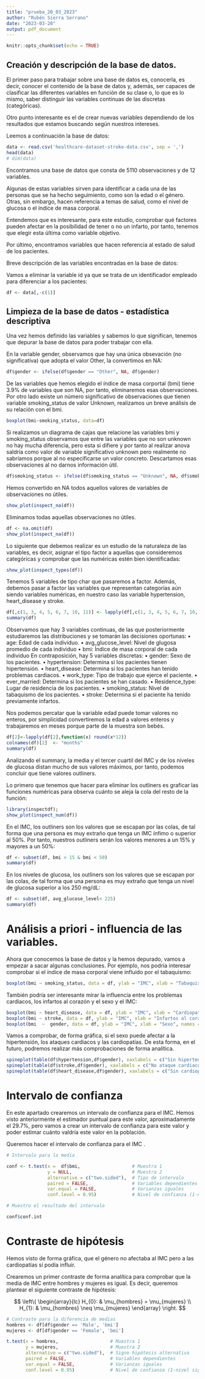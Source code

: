 ```yaml
---
title: "prueba_20_03_2023"
author: "Rubén Sierra Serrano"
date: "2023-03-20"
output: pdf_document
---
```


```r
knitr::opts_chunk$set(echo = TRUE)
```

## Creación y descripción de la base de datos.

El primer paso para trabajar sobre una base de datos es, conocerla, es decir, conocer el contenido de la base de datos y, además, ser capaces de clasificar las diferentes variables en función de su clase o, lo que es lo mismo, saber distinguir las variables continuas de las discretas (categóricas).

Otro punto interesante es el de crear nuevas variables dependiendo de los resultados que estamos buscando según nuestros intereses.

Leemos a continuación la base de datos:

```r
data <- read.csv('healthcare-dataset-stroke-data.csv', sep = ',')
head(data)
# dim(data)
```

Encontramos una base de datos que consta de 5110 observaciones y de 12 variables.

Algunas de estas variables sirven para identificar a cada una de las personas que se ha hecho seguimiento, como son la edad o el género. Otras, sin embargo, hacen referencia a temas de salud, como el nivel de glucosa o el índice de masa corporal.

Entendemos que es interesante, para este estudio, comprobar qué factores pueden afectar en la posibilidad de tener o no un infarto, por tanto, tenemos que elegir esta última como variable objetivo.

Por último, encontramos variables que hacen referencia al estado de salud de los pacientes.

Breve descripción de las variables encontradas en la base de datos:

\begin{itemize}
\item \textbf {id:} es un identificador de los pacientes sobre los que se está realizando el estudio.
\item \textbf {gender:} hace referencia al sexo de los pacientes.
\item \textbf {age:} representa la edad, en años, de los pacientes.
\item \textbf {hypertension:} variable binaria que representa si el paciente tiene hipertensión (1) o no (0).
\item \textbf {heart_disease:} indica si el paciente ha tenido previamente problemas cardiacos.
\item \textbf {ever_married:} indica si el paciente se ha casado o no.
\item \textbf {work_type:} tipo de trabajo, clasificado de la siguiente forma: Govt_job (funcionario), Private (trabajador del sector privado), Self-employed (autónomo), Never_worked (sin ningún tipo de experiencia laboral) y children (niño y, por tanto, sin experiencia laboral).
residence_type: localización geográfica de la residencia en la que habita el paciente, puede ser rural (área rural) o urban (área urbana).
\item \textbf {avg_glucose_level:} nivel de glucosa media del paciente medida en mg/dL
\item \textbf {bmi:} índice de masa corporal del paciente
\item \textbf {smoking_status:} hábito de consumo de tabaco del paciente, clasificado de la siguiente forma: smokes (fumador actual), formerly smoked (fumador en el pasado) y never smoked (nunca ha fumado)
\item \textbf {stroke:} variable binaria que indica si el paciente ha tenido un ataque cardiaco (1) o no (0).
\end{itemize}

Vamos a eliminar la variable id ya que se trata de un identificador empleado para diferenciar a los pacientes:

```r
df <- data[,-c(1)]
```

## Limpieza de la base de datos - estadística descriptiva

Una vez hemos definido las variables y sabemos lo que significan, tenemos que depurar la base de datos para poder trabajar con ella.

En la variable gender, observamos que hay una única obsevación (no significativa) que adopta el valor Other, la convertimos en NA:

```r
df$gender <- ifelse(df$gender == "Other", NA, df$gender)
```


De las variables que hemos elegido el índice de masa corportal (bmi) tiene 3.9% de variables que son NA, por tanto, eliminaremos esas observaciones.
Por otro lado existe un número significativo de observaciones que tienen variable smoking_status de valor Unknown, realizamos un breve análisis de su relación con el bmi.
```r
boxplot(bmi~smoking_status, data=df)
```
Si realizamos un diagrama de cajas que relacione las variables bmi y smoking_status observamos que entre las variables que no son unknown no hay mucha diferencia, pero esta si difiere y por tanto al realizar anova saldría como valor de variable significativo unknown pero realmente no sabríamos porque al no especificarse un valor concreto. Descartamos esas observaciones al no darnos información útil.
```r
df$smoking_status <- ifelse(df$smoking_status == "Unknown", NA, df$smoking_status)
```

Hemos convertido en NA todos aquellos valores de variables de observaciones no útiles.

```r
show_plot(inspect_na(df))
```
Eliminamos todas aquellas observaciones no útiles.

```r
df <- na.omit(df)
show_plot(inspect_na(df))
```

Lo siguiente que debemos realizar es un estudio de la naturaleza de las variables, es decir, asignar el tipo factor a aquellas que consideremos categóricas y comprobar que las numéricas estén bien identificadas:

```r
show_plot(inspect_types(df))
```

Tenemos 5 variables de tipo char que pasaremos a factor. Además, debemos pasar a factor las variables que representan categorías aún siendo variables numéricas, en nuestro caso las variable hypertension, heart_disease y stroke.

```r
df[,c(1, 3, 4, 5, 6, 7, 10, 11)] <- lapply(df[,c(1, 3, 4, 5, 6, 7, 10, 11)], factor)
summary(df)
```

Observamos que hay 3 variables continuas, de las que posteriormente estudiaremos las distribuciones y se tomarán las decisiones oportunas: 
• age: Edad de cada individuo. 
• avg_glucose_level: Nivel de glugosa promedio de cada individuo 
• bmi: Índice de masa corporal de cada individuo
En contraposición, hay 5 variables discretas: 
• gender: Sexo de los pacientes.
• hypertension: Determina si los pacientes tienen hipertensión.
• heart_disease: Determina si los pacientes han tenido problemas cardiacos.
• work_type: Tipo de trabajo que ejerce el paciente. 
• ever_married: Determina si los pacientes se han casado. 
• Residence_type: Lugar de residencia de los pacientes.
• smoking_status: Nivel de tabaquismo de los pacientes.
• stroke: Determina si el paciente ha tenido previamente infartos.

Nos podemos percatar que la variable edad puede tomar valores no enteros, por simplicidad convertiremos la edad a valores enteros y trabajaremos en meses porque parte de la muestra son bebés.

```r
df[2]<-lapply(df[2],function(x) round(x*12))
colnames(df)[2]  <- "months"  
summary(df)
```

Analizando el summary, la media y el tercer cuartil del IMC y de los niveles de glucosa distan mucho de sus valores máximos, por tanto, podemos concluir que tiene valores outliners.

Lo primero que tenemos que hacer para eliminar los outliners es graficar las funciones numéricas para observa cuánto se aleja la cola del resto de la función:

```r
library(inspectdf);
show_plot(inspect_num(df))
```

En el IMC, los outliners son los valores que se escapan por las colas, de tal forma que una persona es muy extraño que tenga un IMC ínfimo o superior al 50%. Por tanto, nuestros outliners serán los valores menores a un 15% y mayores a un 50%:

```r
df <- subset(df, bmi > 15 & bmi < 50)
summary(df)
```
En los niveles de glucosa, los outliners son los valores que se escapan por las colas, de tal forma que una persona es muy extraño que tenga un nivel de glucosa superior a los 250 mg/dL:

```r
df <- subset(df, avg_glucose_level< 225)
summary(df)
```

# Análisis a priori - influencia de las variables. 

Ahora que conocemos la base de datos y la hemos depurado, vamos a empezar a sacar algunas conclusiones. Por ejemplo, nos podría interesar comprobar si el índice de masa corporal viene influido por el tabaquismo:
```r
boxplot(bmi ~ smoking_status, data = df, ylab = "IMC", xlab = "Tabaquismo")
```
También podría ser interesante mirar la influencia entre los problemas cardiacos, los infartos al corazón y el sexo y el IMC:
```r
boxplot(bmi ~ heart_disease, data = df, ylab = "IMC", xlab = "Cardiopatías", names = c("No", "Sí"))
boxplot(bmi ~ stroke, data = df, ylab = "IMC", xlab = "Infartos al corazón", names = c("No", "Sí"))
boxplot(bmi  ~  gender, data = df, ylab = "IMC", xlab = "Sexo", names = c("Mujeres", "Hombres") )
```
Vamos a comprobar, de forma gráfica, si el sexo puede afectar a la hipertensión, los ataques cardiacos y las cardiopatías. De esta forma, en el futuro, podremos realizar más comprobaciones de forma analítica. 
```r
spineplot(table(df$hypertension,df$gender), xaxlabels = c("Sin hipertensión", "Con hipertensión"))
spineplot(table(df$stroke,df$gender), xaxlabels = c("No ataque cardiaco", "Ataque cardiaco"))
spineplot(table(df$heart_disease,df$gender), xaxlabels = c("Sin cardiopatías", "Con cardiopatías"))
```
# Intervalo de confianza
En este apartado crearemos un intervalo de confianza para el IMC. 
Hemos visto anteriormente el estimador puntual para este valor, aproximadamente 
el 29.7%, pero vamos a crear un intervalo de confianza para este valor y poder estimar 
cuánto valdría este valor en la población. 

Queremos hacer el intervalo de confianza para el IMC \textbf{media}.
```r
# Intervalo para la media 

conf <- t.test(x =  df$bmi,                   # Muestra 1
               y = NULL,                      # Muestra 2
               alternative = c("two.sided"),  # Tipo de intervalo
               paired = FALSE,                # Variables dependientes
               var.equal = FALSE,             # Varianzas iguales
               conf.level = 0.95)             # Nivel de confianza (1-nivel significación)

# Muestro el resultado del intervalo

conf$conf.int
```

# Contraste de hipótesis
Hemos visto de forma gráfica, que el género no afectaba al IMC pero a las cardiopatías sí podía influir. 

Crearemos un primer contraste de forma analítica para comprobar que la media de IMC entre hombres y mujeres es  igual. Es decir, queremos plantear el siguiente contraste de hipótesis:

$$ \left\{ \begin{array}{lc}
             H_{0}: & \mu_{hombres} = \mu_{mujeres} \\
             H_{1}: & \mu_{hombres} \neq \mu_{mujeres}
             \end{array}
\right. $$

```r
# Contraste para la diferencia de medias
hombres <- df[df$gender == 'Male', 'bmi']
mujeres <- df[df$gender == 'Female', 'bmi']

t.test(x = hombres,                   # Muestra 1
       y = mujeres,                   # Muestra 2
       alternative = c("two.sided"),  # Signo hipótesis alternativa
       paired = FALSE,                # Variables dependientes
       var.equal = FALSE,             # Varianzas iguales
       conf.level = 0.95)             # Nivel de confianza (1-nivel significación)

```

